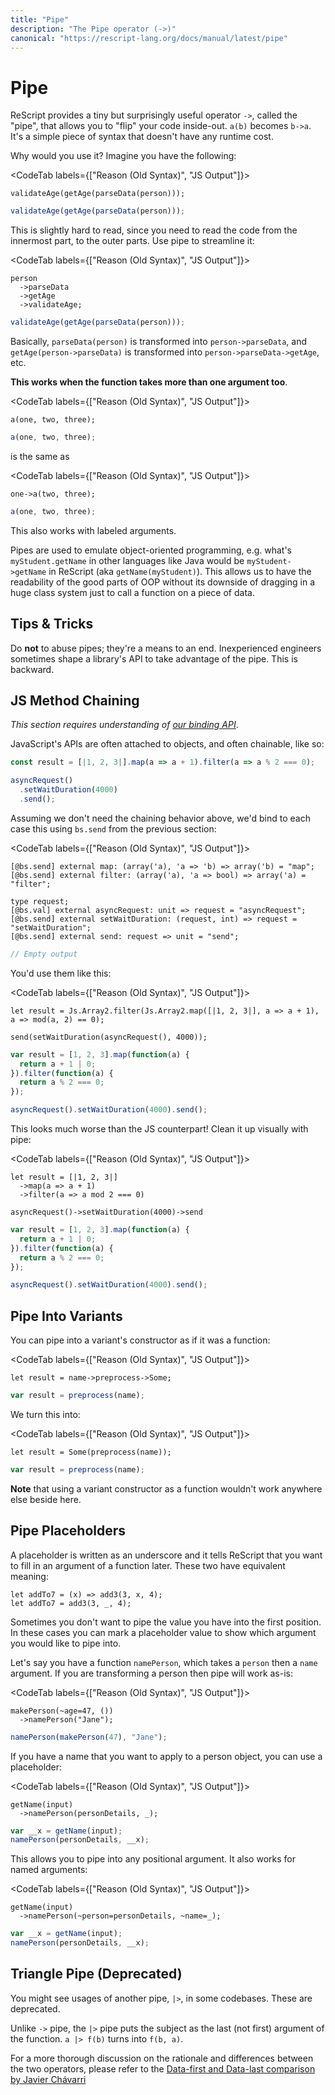 ```yaml
---
title: "Pipe"
description: "The Pipe operator (->)"
canonical: "https://rescript-lang.org/docs/manual/latest/pipe"
---
```


# Pipe

ReScript provides a tiny but surprisingly useful operator `->`, called the "pipe", that allows you to "flip" your code inside-out. `a(b)` becomes `b->a`. It's a simple piece of syntax that doesn't have any runtime cost.

Why would you use it? Imagine you have the following:

<CodeTab labels={["Reason (Old Syntax)", "JS Output"]}>

```re
validateAge(getAge(parseData(person)));
```
```js
validateAge(getAge(parseData(person)));
```

</CodeTab>

This is slightly hard to read, since you need to read the code from the innermost part, to the outer parts. Use pipe to streamline it:

<CodeTab labels={["Reason (Old Syntax)", "JS Output"]}>

```re
person
  ->parseData
  ->getAge
  ->validateAge;
```
```js
validateAge(getAge(parseData(person)));
```

</CodeTab>

Basically, `parseData(person)` is transformed into `person->parseData`, and `getAge(person->parseData)` is transformed into `person->parseData->getAge`, etc.

**This works when the function takes more than one argument too**.

<CodeTab labels={["Reason (Old Syntax)", "JS Output"]}>

```re
a(one, two, three);
```
```js
a(one, two, three);
```

</CodeTab>

is the same as

<CodeTab labels={["Reason (Old Syntax)", "JS Output"]}>

```re
one->a(two, three);
```
```js
a(one, two, three);
```

</CodeTab>

This also works with labeled arguments.

Pipes are used to emulate object-oriented programming, e.g. what's `myStudent.getName` in other languages like Java would be `myStudent->getName` in ReScript (aka `getName(myStudent)`). This allows us to have the readability of the good parts of OOP without its downside of dragging in a huge class system just to call a function on a piece of data.

## Tips & Tricks

Do **not** to abuse pipes; they're a means to an end. Inexperienced engineers sometimes shape a library's API to take advantage of the pipe. This is backward.

## JS Method Chaining

_This section requires understanding of [our binding API](bind-to-js-function.md#object-method)_.

JavaScript's APIs are often attached to objects, and often chainable, like so:

```js
const result = [|1, 2, 3|].map(a => a + 1).filter(a => a % 2 === 0);

asyncRequest()
  .setWaitDuration(4000)
  .send();
```

Assuming we don't need the chaining behavior above, we'd bind to each case this using `bs.send` from the previous section:

<CodeTab labels={["Reason (Old Syntax)", "JS Output"]}>

```re
[@bs.send] external map: (array('a), 'a => 'b) => array('b) = "map";
[@bs.send] external filter: (array('a), 'a => bool) => array('a) = "filter";

type request;
[@bs.val] external asyncRequest: unit => request = "asyncRequest";
[@bs.send] external setWaitDuration: (request, int) => request = "setWaitDuration";
[@bs.send] external send: request => unit = "send";
```
```js
// Empty output
```

</CodeTab>

You'd use them like this:

<CodeTab labels={["Reason (Old Syntax)", "JS Output"]}>

```re
let result = Js.Array2.filter(Js.Array2.map([|1, 2, 3|], a => a + 1), a => mod(a, 2) == 0);

send(setWaitDuration(asyncRequest(), 4000));
```
```js
var result = [1, 2, 3].map(function(a) {
  return a + 1 | 0;
}).filter(function(a) {
  return a % 2 === 0;
});

asyncRequest().setWaitDuration(4000).send();
```

</CodeTab>

This looks much worse than the JS counterpart! Clean it up visually with pipe:

<CodeTab labels={["Reason (Old Syntax)", "JS Output"]}>

```re
let result = [|1, 2, 3|]
  ->map(a => a + 1)
  ->filter(a => a mod 2 === 0)

asyncRequest()->setWaitDuration(4000)->send
```
```js
var result = [1, 2, 3].map(function(a) {
  return a + 1 | 0;
}).filter(function(a) {
  return a % 2 === 0;
});

asyncRequest().setWaitDuration(4000).send();
```

</CodeTab>

## Pipe Into Variants

You can pipe into a variant's constructor as if it was a function:

<CodeTab labels={["Reason (Old Syntax)", "JS Output"]}>

```re
let result = name->preprocess->Some;
```
```js
var result = preprocess(name);
```

</CodeTab>

We turn this into:

<CodeTab labels={["Reason (Old Syntax)", "JS Output"]}>

```re
let result = Some(preprocess(name));
```
```js
var result = preprocess(name);
```

</CodeTab>

**Note** that using a variant constructor as a function wouldn't work anywhere else beside here.

## Pipe Placeholders

A placeholder is written as an underscore and it tells ReScript that you want to fill in an argument of a function later. These two have equivalent meaning:

```re
let addTo7 = (x) => add3(3, x, 4);
let addTo7 = add3(3, _, 4);
```

Sometimes you don't want to pipe the value you have into the first position. In these cases you can mark a placeholder value to show which argument you would like to pipe into.

Let's say you have a function `namePerson`, which takes a `person` then a `name` argument. If you are transforming a person then pipe will work as-is:

<CodeTab labels={["Reason (Old Syntax)", "JS Output"]}>

```re
makePerson(~age=47, ())
  ->namePerson("Jane");
```
```js
namePerson(makePerson(47), "Jane");
```

</CodeTab>

If you have a name that you want to apply to a person object, you can use a placeholder:

<CodeTab labels={["Reason (Old Syntax)", "JS Output"]}>

```re
getName(input)
  ->namePerson(personDetails, _);
```
```js
var __x = getName(input);
namePerson(personDetails, __x);
```

</CodeTab>

This allows you to pipe into any positional argument. It also works for named arguments:

<CodeTab labels={["Reason (Old Syntax)", "JS Output"]}>

```re
getName(input)
  ->namePerson(~person=personDetails, ~name=_);
```
```js
var __x = getName(input);
namePerson(personDetails, __x);
```

</CodeTab>

## Triangle Pipe (Deprecated)

You might see usages of another pipe, `|>`, in some codebases. These are deprecated.

Unlike `->` pipe, the `|>` pipe puts the subject as the last (not first) argument of the function. `a |> f(b)` turns into `f(b, a)`.

For a more thorough discussion on the rationale and differences between the two operators, please refer to the [Data-first and Data-last comparison by Javier Chávarri](https://www.javierchavarri.com/data-first-and-data-last-a-comparison/)
